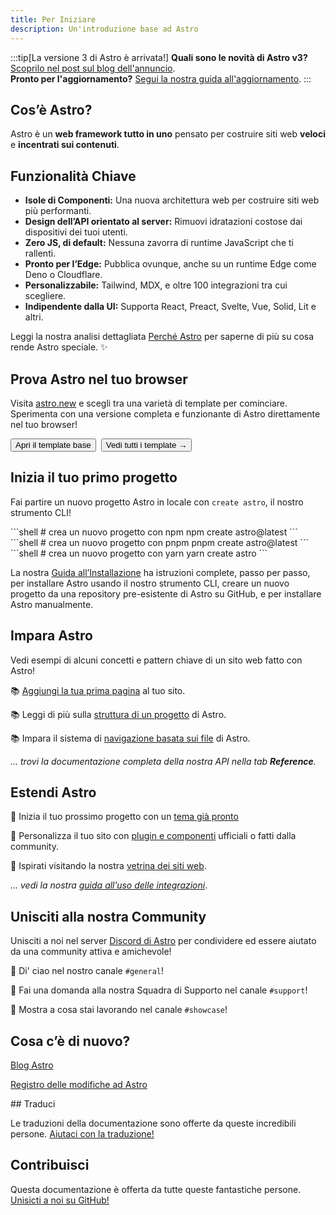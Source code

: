 ```yaml
---
title: Per Iniziare
description: Un'introduzione base ad Astro
---
```


:::tip[La versione 3 di Astro è arrivata!]
**Quali sono le novità di Astro v3?** [Scoprilo nel post sul blog dell'annuncio](https://astro.build/blog/astro-3/).  
**Pronto per l'aggiornamento?** [Segui la nostra guida all'aggiornamento](/it/guides/upgrade-to/v3/).
:::

<h2>Cos’è Astro?</h2>

Astro è un **web framework tutto in uno** pensato per costruire siti web **veloci** e **incentrati sui contenuti**. 

## Funzionalità Chiave

- **Isole di Componenti:** Una nuova architettura web per costruire siti web più performanti.
- **Design dell’API orientato al server:** Rimuovi idratazioni costose dai dispositivi dei tuoi utenti.
- **Zero JS, di default:** Nessuna zavorra di runtime JavaScript che ti rallentì.
- **Pronto per l’Edge:** Pubblica ovunque, anche su un runtime Edge come Deno o Cloudflare.
- **Personalizzabile:** Tailwind, MDX, e oltre 100 integrazioni tra cui scegliere.
- **Indipendente dalla UI:** Supporta React, Preact, Svelte, Vue, Solid, Lit e altri.

Leggi la nostra analisi dettagliata [Perché Astro](/it/concepts/why-astro/) per saperne di più su cosa rende Astro speciale. ✨


## Prova Astro nel tuo browser

Visita [astro.new](https://astro.new/) e scegli tra una varietà di template per cominciare. Sperimenta con una versione completa e funzionante di Astro direttamente nel tuo browser!

<div style="display: flex; flex-wrap: wrap; gap: 0.5rem;">
  <Button href="https://astro.new/basics?on=stackblitz">Apri il template base</Button>
  <Button variant="outline" href="https://astro.new/">Vedi tutti i template →</Button>
</div>

## Inizia il tuo primo progetto

Fai partire un nuovo progetto Astro in locale con `create astro`, il nostro strumento CLI!

<PackageManagerTabs>
  <Fragment slot="npm">
  ```shell
  # crea un nuovo progetto con npm
  npm create astro@latest
  ```
  </Fragment>
  <Fragment slot="pnpm">
  ```shell
  # crea un nuovo progetto con pnpm
  pnpm create astro@latest
  ```
  </Fragment>
  <Fragment slot="yarn">
  ```shell
  # crea un nuovo progetto con yarn
  yarn create astro
  ```
  </Fragment>
</PackageManagerTabs>

La nostra [Guida all’Installazione](/it/install/auto/) ha istruzioni complete, passo per passo, per installare Astro usando il nostro strumento CLI, creare un nuovo progetto da una repository pre-esistente di Astro su GitHub, e per installare Astro manualmente.


## Impara Astro

Vedi esempi di alcuni concetti e pattern chiave di un sito web fatto con Astro!

📚 [Aggiungi la tua prima pagina](/it/core-concepts/astro-pages/) al tuo sito.

📚 Leggi di più sulla [struttura di un progetto](/it/core-concepts/project-structure/) di Astro.

📚 Impara il sistema di [navigazione basata sui file](/it/core-concepts/routing/) di Astro.

*... trovi la documentazione completa della nostra API nella tab **Reference**.*


## Estendi Astro

🧰 Inizia il tuo prossimo progetto con un [tema già pronto](https://astro.build/themes/)

🧰 Personalizza il tuo sito con [plugin e componenti](https://astro.build/integrations/) ufficiali o fatti dalla community.

🧰 Ispirati visitando la nostra [vetrina dei siti web](https://astro.build/showcase/).

*... vedi la nostra [guida all’uso delle integrazioni](/it/guides/integrations-guide/)*.



## Unisciti alla nostra Community

Unisciti a noi nel server [Discord di Astro](https://astro.build/chat/) per condividere ed essere aiutato da una community attiva e amichevole!

💬 Di' ciao nel nostro canale `#general`!

💬 Fai una domanda alla nostra Squadra di Supporto nel canale `#support`!

💬 Mostra a cosa stai lavorando nel canale `#showcase`!


## Cosa c’è di nuovo?

[Blog Astro](https://astro.build/blog/)

[Registro delle modifiche ad Astro](https://github.com/withastro/astro/blob/main/packages/astro/CHANGELOG.md)


<TranslatorList githubRepo="withastro/docs">
## Traduci

Le traduzioni della documentazione sono offerte da queste incredibili persone. [Aiutaci con la traduzione!](https://contribute.docs.astro.build/guides/i18n/)
</TranslatorList>

## Contribuisci

Questa documentazione è offerta da tutte queste fantastiche persone. [Unisicti a noi su GitHub!](https://github.com/withastro/docs)

<ContributorList githubRepo="withastro/docs" />
